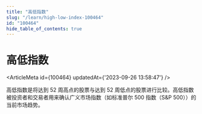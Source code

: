 ```yaml
---
title: "高低指数"
slug: "/learn/high-low-index-100464"
id: "100464"
hide_table_of_contents: true
---
```



# 高低指数

<ArticleMeta id={100464} updatedAt={'2023-09-26 13:58:47'} />
<div className='border-solid border-b border-t-0 my-4 border-[var(--ifm-color-gray-300)]' />

高低指数是将达到 52 周高点的股票与达到 52 周低点的股票进行比较。高低指数被投资者和交易者用来确认广义市场指数（如标准普尔 500 指数（S&P 500））的当前市场趋势。
